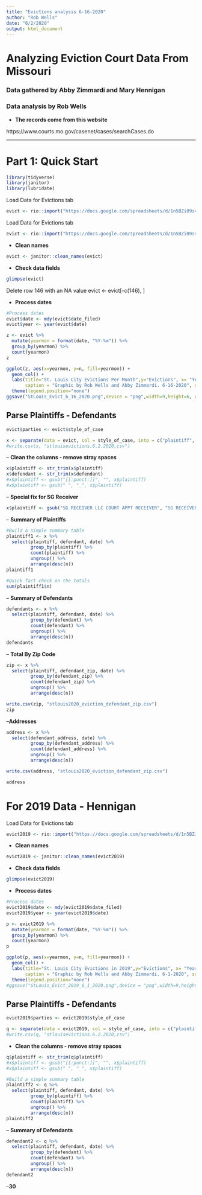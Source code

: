```yaml
---
title: "Evictions analysis 6-16-2020"
author: "Rob Wells"
date: "6/2/2020"
output: html_document
---
```


# Analyzing Eviction Court Data From Missouri
### Data gathered by Abby Zimmardi and Mary Hennigan
### Data analysis by Rob Wells


- **The records come from this website**  

https://www.courts.mo.gov/casenet/cases/searchCases.do

--------------------------------------------------------------------
# Part 1: Quick Start

```r
library(tidyverse)
library(janitor)
library(lubridate)
```
Load Data for Evictions tab
```r
evict <- rio::import("https://docs.google.com/spreadsheets/d/1n5BZi09svs5W9_OXs20GhA3oqg-mpCbWo8_mXnH-EvE/edit#gid=0", which = "Evictions") 
```
Load Data for Evictions tab
```r
evict <- rio::import("https://docs.google.com/spreadsheets/d/1n5BZi09svs5W9_OXs20GhA3oqg-mpCbWo8_mXnH-EvE/edit?usp=sharing", which = "Evictions", header=TRUE) 
```



- **Clean names**
```r
evict <- janitor::clean_names(evict)
```
- **Check data fields**
```r
glimpse(evict)
```

Delete row 146 with an NA value
evict <- evict[-c(146), ] 


- **Process dates** 
```r
#Process dates
evict$date <- mdy(evict$date_filed)
evict$year <- year(evict$date)
```


```r
z <- evict %>% 
  mutate(yearmon = format(date, "%Y-%m")) %>%
  group_by(yearmon) %>%
  count(yearmon)
z
```

```r

ggplot(z, aes(x=yearmon, y=n, fill=yearmon)) +
  geom_col() +
  labs(title="St. Louis City Evictions Per Month",y="Evictions", x= "Year and Month", 
       caption = "Graphic by Rob Wells and Abby Zimmardi. 6-16-2020", subtitle = "Source: Missouri Court records https://www.courts.mo.gov/casenet/cases/searchCases.do")+
  theme(legend.position="none") 
ggsave("StLouis_Evict_6_16_2020.png",device = "png",width=9,height=6, dpi=500)
```

## Parse Plaintiffs - Defendants
```r
evict$parties <- evict$style_of_case

x <- separate(data = evict, col = style_of_case, into = c("plaintiff", "defendant"), sep = " V ", extra = "merge", fill = "right")
#write.csv(x, "stlouisevictions.6.2.2020,csv")
```

-- **Clean the columns - remove stray spaces**

```r
x$plaintiff <- str_trim(x$plaintiff)
x$defendant <- str_trim(x$defendant)
#x$plaintiff <- gsub("[[:punct:]]", "", x$plaintiff)
#x$plaintiff <- gsub(" ", "_", x$plaintiff)
```

-- **Special fix for SG Receiver **
```r
x$plaintiff <- gsub("SG RECEIVER LLC COURT APPT RECEIVER", "SG RECEIVER LLC", x$plaintiff)
```


-- **Summary of Plaintiffs **
```r
#Build a simple summary table
plaintiff1 <- x %>% 
  select(plaintiff, defendant, date) %>% 
         group_by(plaintiff) %>% 
         count(plaintiff) %>% 
         ungroup() %>% 
         arrange(desc(n))
plaintiff1
```

```r
#Quick fact check on the totals
sum(plaintiff1$n)
```

-- **Summary of Defendants **
```r
defendants <- x %>% 
  select(plaintiff, defendant, date) %>% 
         group_by(defendant) %>% 
         count(defendant) %>% 
         ungroup() %>% 
         arrange(desc(n))
defendants
```

-- **Total By Zip Code**
```r
zip <- x %>% 
  select(plaintiff, defendant_zip, date) %>% 
         group_by(defendant_zip) %>% 
         count(defendant_zip) %>% 
         ungroup() %>% 
         arrange(desc(n))

write.csv(zip, "stlouis2020_eviction_defendant_zip.csv")
zip
```

--**Addresses**

```r
address <- x %>% 
  select(defendant_address, date) %>% 
         group_by(defendant_address) %>% 
         count(defendant_address) %>% 
         ungroup() %>% 
         arrange(desc(n))

write.csv(address, "stlouis2020_eviction_defendant_zip.csv")

address
```

# For 2019 Data - Hennigan

Load Data for Evictions tab
```r
evict2019 <- rio::import("https://docs.google.com/spreadsheets/d/1n5BZi09svs5W9_OXs20GhA3oqg-mpCbWo8_mXnH-EvE/edit#gid=1145007535", which = "Hennigan Evictions 2019") 
```

- **Clean names**
```r
evict2019 <- janitor::clean_names(evict2019)
```
- **Check data fields**
```r
glimpse(evict2019)
```

- **Process dates** 
```r
#Process dates
evict2019$date <- mdy(evict2019$date_filed)
evict2019$year <- year(evict2019$date)
```



```r
p <- evict2019 %>% 
  mutate(yearmon = format(date, "%Y-%m")) %>%
  group_by(yearmon) %>%
  count(yearmon)
p
```

```r

ggplot(p, aes(x=yearmon, y=n, fill=yearmon)) +
  geom_col() +
  labs(title="St. Louis City Evictions in 2019",y="Evictions", x= "Year and Month", 
       caption = "Graphic by Rob Wells and Abby Zimmardi. 6-1-2020", subtitle = "Source: Missouri Court records https://www.courts.mo.gov/casenet/cases/searchCases.do")+
  theme(legend.position="none") 
#ggsave("StLouis_Evict_2019_6_1_2020.png",device = "png",width=9,height=6, dpi=500)
```

## Parse Plaintiffs - Defendants
```r
evict2019$parties <- evict2019$style_of_case

q <- separate(data = evict2019, col = style_of_case, into = c("plaintiff", "defendant"), sep = " V ", extra = "merge", fill = "right")
#write.csv(q, "stlouisevictions.6.2.2020,csv")
```


- **Clean the columns - remove stray spaces **
```r
q$plaintiff <- str_trim(q$plaintiff)
#x$plaintiff <- gsub("[[:punct:]]", "", x$plaintiff)
#x$plaintiff <- gsub(" ", "_", x$plaintiff)
```


```r
#Build a simple summary table
plaintiff2 <- q %>% 
  select(plaintiff, defendant, date) %>% 
         group_by(plaintiff) %>% 
         count(plaintiff) %>% 
         ungroup() %>% 
         arrange(desc(n))
plaintiff2
```

-- **Summary of Defendants **
```r
defendant2 <- q %>% 
  select(plaintiff, defendant, date) %>% 
         group_by(defendant) %>% 
         count(defendant) %>% 
         ungroup() %>% 
         arrange(desc(n))
defendant2
```


--**30**
